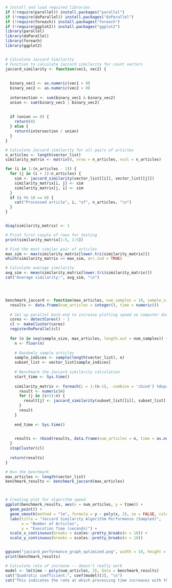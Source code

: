 ```r
# Install and load required libraries
if (!require(parallel)) install.packages("parallel")
if (!require(doParallel)) install.packages("doParallel")
if (!require(foreach)) install.packages("foreach")
if (!require(ggplot2)) install.packages("ggplot2")
library(parallel)
library(doParallel)
library(foreach)
library(ggplot2)


# Calculate Jaccard Similarity 
# Function to calculate Jaccard similarity for count vectors
jaccard_similarity <- function(vec1, vec2) {
  
  
  binary_vec1 <- as.numeric(vec1 > 0)
  binary_vec2 <- as.numeric(vec2 > 0)
  
  intersection <- sum(binary_vec1 & binary_vec2)
  union <- sum(binary_vec1 | binary_vec2)
  
  
  if (union == 0) {
    return(0)  
  } else {
    return(intersection / union)
  }
}

# Calculate Jaccard similarity for all pairs of articles
n_articles <- length(vector_list)
similarity_matrix <- matrix(0, nrow = n_articles, ncol = n_articles)

for (i in 1:(n_articles - 1)) {
  for (j in (i + 1):n_articles) {
    sim <- jaccard_similarity(vector_list[[i]], vector_list[[j]])
    similarity_matrix[i, j] <- sim
    similarity_matrix[j, i] <- sim  
  }
  if (i %% 10 == 0) {
    cat("Processed article", i, "of", n_articles, "\n")
  }
}


diag(similarity_matrix) <- 1

# Print first couple of rows for testing 
print(similarity_matrix[1:5, 1:5])

# Find the most similar pair of articles
max_sim <- max(similarity_matrix[lower.tri(similarity_matrix)])
which(similarity_matrix == max_sim, arr.ind = TRUE)

# Calculate average similarity
avg_sim <- mean(similarity_matrix[lower.tri(similarity_matrix)])
cat("Average similarity:", avg_sim, "\n")




benchmark_jaccard <- function(max_articles, num_samples = 10, sample_size = 100) {
  results <- data.frame(num_articles = integer(), time = numeric())
  
  # Set up parallel back-end to increase plotting speed so computer doesn't crash 
  cores <- detectCores() - 1  
  cl <- makeCluster(cores)
  registerDoParallel(cl)
  
  for (n in seq(sample_size, max_articles, length.out = num_samples)) {
    n <- floor(n)  
    
    # Randomly sample articles
    sample_indices <- sample(length(vector_list), n)
    subset_list <- vector_list[sample_indices]
    
    # Benchmark the Jaccard similarity calculation
    start_time <- Sys.time()
    
    similarity_matrix <- foreach(i = 1:(n-1), .combine = 'cbind') %dopar% {
      result <- numeric(n)
      for (j in (i+1):n) {
        result[j] <- jaccard_similarity(subset_list[[i]], subset_list[[j]])
      }
      result
    }
    
    end_time <- Sys.time()
    

    results <- rbind(results, data.frame(num_articles = n, time = as.numeric(difftime(end_time, start_time, units = "secs"))))
  }
  stopCluster(cl)
  
  return(results)
}

# Run the benchmark
max_articles <- length(vector_list)
benchmark_results <- benchmark_jaccard(max_articles)



# Creating plot for algorithm speed 
ggplot(benchmark_results, aes(x = num_articles, y = time)) +
  geom_point() +
  geom_smooth(method = "lm", formula = y ~ poly(x, 2), se = FALSE, color = "red") + theme_minimal() +
  labs(title = "Jaccard Similarity Algorithm Performance (Sampled)",
       x = "Number of Articles",
       y = "Execution Time (seconds)") +
  scale_x_continuous(breaks = scales::pretty_breaks(n = 10)) +
  scale_y_continuous(breaks = scales::pretty_breaks(n = 10))


ggsave("jaccard_performance_graph_optimized.png", width = 10, height = 6)
print(benchmark_results)

# Calculate rate of increase -- doesn't really work 
model <- lm(time ~ poly(num_articles, 2), data = benchmark_results)
cat("Quadratic coefficient:", coef(model)[3], "\n")
cat("This indicates the rate at which processing time increases with the number of articles.\n")
```

